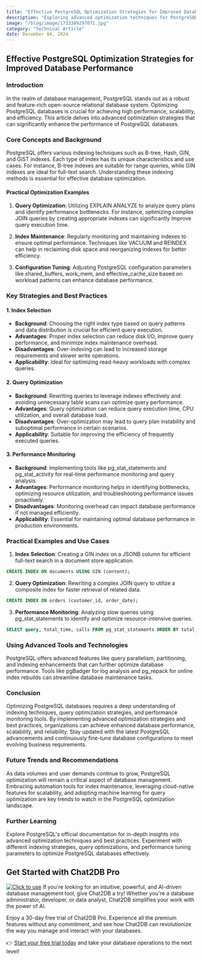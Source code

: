 ```yaml
---
title: "Effective PostgreSQL Optimization Strategies for Improved Database Performance"
description: "Exploring advanced optimization techniques for PostgreSQL databases to enhance performance and scalability."
image: "/blog/image/1733309297071.jpg"
category: "Technical Article"
date: December 04, 2024
---
```


## Effective PostgreSQL Optimization Strategies for Improved Database Performance

### Introduction

In the realm of database management, PostgreSQL stands out as a robust and feature-rich open-source relational database system. Optimizing PostgreSQL databases is crucial for achieving high performance, scalability, and efficiency. This article delves into advanced optimization strategies that can significantly enhance the performance of PostgreSQL databases.

### Core Concepts and Background

PostgreSQL offers various indexing techniques such as B-tree, Hash, GIN, and GiST indexes. Each type of index has its unique characteristics and use cases. For instance, B-tree indexes are suitable for range queries, while GIN indexes are ideal for full-text search. Understanding these indexing methods is essential for effective database optimization.

#### Practical Optimization Examples

1. **Query Optimization**: Utilizing EXPLAIN ANALYZE to analyze query plans and identify performance bottlenecks. For instance, optimizing complex JOIN queries by creating appropriate indexes can significantly improve query execution time.

2. **Index Maintenance**: Regularly monitoring and maintaining indexes to ensure optimal performance. Techniques like VACUUM and REINDEX can help in reclaiming disk space and reorganizing indexes for better efficiency.

3. **Configuration Tuning**: Adjusting PostgreSQL configuration parameters like shared_buffers, work_mem, and effective_cache_size based on workload patterns can enhance database performance.

### Key Strategies and Best Practices

#### 1. Index Selection

- **Background**: Choosing the right index type based on query patterns and data distribution is crucial for efficient query execution.
- **Advantages**: Proper index selection can reduce disk I/O, improve query performance, and minimize index maintenance overhead.
- **Disadvantages**: Over-indexing can lead to increased storage requirements and slower write operations.
- **Applicability**: Ideal for optimizing read-heavy workloads with complex queries.

#### 2. Query Optimization

- **Background**: Rewriting queries to leverage indexes effectively and avoiding unnecessary table scans can optimize query performance.
- **Advantages**: Query optimization can reduce query execution time, CPU utilization, and overall database load.
- **Disadvantages**: Over-optimization may lead to query plan instability and suboptimal performance in certain scenarios.
- **Applicability**: Suitable for improving the efficiency of frequently executed queries.

#### 3. Performance Monitoring

- **Background**: Implementing tools like pg_stat_statements and pg_stat_activity for real-time performance monitoring and query analysis.
- **Advantages**: Performance monitoring helps in identifying bottlenecks, optimizing resource utilization, and troubleshooting performance issues proactively.
- **Disadvantages**: Monitoring overhead can impact database performance if not managed efficiently.
- **Applicability**: Essential for maintaining optimal database performance in production environments.

### Practical Examples and Use Cases

1. **Index Selection**: Creating a GIN index on a JSONB column for efficient full-text search in a document store application.

```sql
CREATE INDEX ON documents USING GIN (content);
```

2. **Query Optimization**: Rewriting a complex JOIN query to utilize a composite index for faster retrieval of related data.

```sql
CREATE INDEX ON orders (customer_id, order_date);
```

3. **Performance Monitoring**: Analyzing slow queries using pg_stat_statements to identify and optimize resource-intensive queries.

```sql
SELECT query, total_time, calls FROM pg_stat_statements ORDER BY total_time DESC LIMIT 10;
```

### Using Advanced Tools and Technologies

PostgreSQL offers advanced features like query parallelism, partitioning, and indexing enhancements that can further optimize database performance. Tools like pgBadger for log analysis and pg_repack for online index rebuilds can streamline database maintenance tasks.

### Conclusion

Optimizing PostgreSQL databases requires a deep understanding of indexing techniques, query optimization strategies, and performance monitoring tools. By implementing advanced optimization strategies and best practices, organizations can achieve enhanced database performance, scalability, and reliability. Stay updated with the latest PostgreSQL advancements and continuously fine-tune database configurations to meet evolving business requirements.

### Future Trends and Recommendations

As data volumes and user demands continue to grow, PostgreSQL optimization will remain a critical aspect of database management. Embracing automation tools for index maintenance, leveraging cloud-native features for scalability, and adopting machine learning for query optimization are key trends to watch in the PostgreSQL optimization landscape.

### Further Learning

Explore PostgreSQL's official documentation for in-depth insights into advanced optimization techniques and best practices. Experiment with different indexing strategies, query optimizations, and performance tuning parameters to optimize PostgreSQL databases effectively.

## Get Started with Chat2DB Pro

[![Click to use](/image/blog/bg/chat2db.jpg)](https://chat2db.ai)
If you're looking for an intuitive, powerful, and AI-driven database management tool, give Chat2DB a try! Whether you're a database administrator, developer, or data analyst, Chat2DB simplifies your work with the power of AI.

Enjoy a 30-day free trial of Chat2DB Pro. Experience all the premium features without any commitment, and see how Chat2DB can revolutionize the way you manage and interact with your databases.

👉 [Start your free trial today](https://chat2db.ai/pricing) and take your database operations to the next level!
